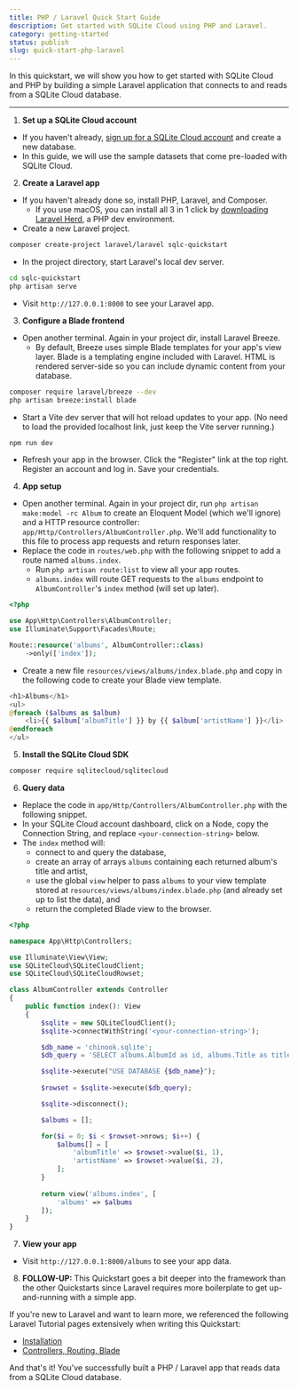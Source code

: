 ```yaml
---
title: PHP / Laravel Quick Start Guide
description: Get started with SQLite Cloud using PHP and Laravel.
category: getting-started
status: publish
slug: quick-start-php-laravel
---
```


In this quickstart, we will show you how to get started with SQLite Cloud and PHP by building a simple Laravel application that connects to and reads from a SQLite Cloud database.

---

1. **Set up a SQLite Cloud account**
  - If you haven't already, [sign up for a SQLite Cloud account](https://sqlitecloud.io/register) and create a new database.
  - In this guide, we will use the sample datasets that come pre-loaded with SQLite Cloud.

2. **Create a Laravel app**
  - If you haven't already done so, install PHP, Laravel, and Composer.
    - If you use macOS, you can install all 3 in 1 click by [downloading Laravel Herd](https://herd.laravel.com/docs/1/getting-started/installation#installation), a PHP dev environment.
  - Create a new Laravel project.

```bash
composer create-project laravel/laravel sqlc-quickstart
```

  - In the project directory, start Laravel's local dev server.

```bash
cd sqlc-quickstart
php artisan serve
```

  - Visit `http://127.0.0.1:8000` to see your Laravel app.

3. **Configure a Blade frontend**
  - Open another terminal. Again in your project dir, install Laravel Breeze.
    - By default, Breeze uses simple Blade templates for your app's view layer. Blade is a templating engine included with Laravel. HTML is rendered server-side so you can include dynamic content from your database.

```bash
composer require laravel/breeze --dev
php artisan breeze:install blade
```

  - Start a Vite dev server that will hot reload updates to your app. (No need to load the provided localhost link, just keep the Vite server running.)

```bash
npm run dev
```

  - Refresh your app in the browser. Click the "Register" link at the top right. Register an account and log in. Save your credentials.

4. **App setup**

  - Open another terminal. Again in your project dir, run `php artisan make:model -rc Album` to create an Eloquent Model (which we'll ignore) and a HTTP resource controller: `app/Http/Controllers/AlbumController.php`. We'll add functionality to this file to process app requests and return responses later.
  - Replace the code in `routes/web.php` with the following snippet to add a route named `albums.index`.
    - Run `php artisan route:list` to view all your app routes.
    - `albums.index` will route GET requests to the `albums` endpoint to `AlbumController`'s `index` method (will set up later).

```php
<?php

use App\Http\Controllers\AlbumController;
use Illuminate\Support\Facades\Route;

Route::resource('albums', AlbumController::class)
    ->only(['index']);
```

  - Create a new file `resources/views/albums/index.blade.php` and copy in the following code to create your Blade view template.

```php
<h1>Albums</h1>
<ul>
@foreach ($albums as $album)
    <li>{{ $album['albumTitle'] }} by {{ $album['artistName'] }}</li>
@endforeach
</ul>
```

5. **Install the SQLite Cloud SDK**

```bash
composer require sqlitecloud/sqlitecloud
```

6. **Query data**

  - Replace the code in `app/Http/Controllers/AlbumController.php` with the following snippet.
  - In your SQLite Cloud account dashboard, click on a Node, copy the Connection String, and replace `<your-connection-string>` below.
  - The `index` method will:
    - connect to and query the database,
    - create an array of arrays `albums` containing each returned album's title and artist,
    - use the global `view` helper to pass `albums` to your view template stored at `resources/views/albums/index.blade.php` (and already set up to list the data), and
    - return the completed Blade view to the browser.

```php
<?php

namespace App\Http\Controllers;

use Illuminate\View\View;
use SQLiteCloud\SQLiteCloudClient;
use SQLiteCloud\SQLiteCloudRowset;

class AlbumController extends Controller
{
    public function index(): View
    {
        $sqlite = new SQLiteCloudClient();
        $sqlite->connectWithString('<your-connection-string>');

        $db_name = 'chinook.sqlite';
        $db_query = 'SELECT albums.AlbumId as id, albums.Title as title, artists.name as artist FROM albums INNER JOIN artists WHERE artists.ArtistId = albums.ArtistId LIMIT 20';

        $sqlite->execute("USE DATABASE {$db_name}");
        
        $rowset = $sqlite->execute($db_query);

        $sqlite->disconnect();

        $albums = [];

        for($i = 0; $i < $rowset->nrows; $i++) {
            $albums[] = [
                'albumTitle' => $rowset->value($i, 1),
                'artistName' => $rowset->value($i, 2),
            ];
        }
        
        return view('albums.index', [ 
            'albums' => $albums
        ]);
    }
}
```

7. **View your app**
  - Visit `http://127.0.0.1:8000/albums` to see your app data.

8. **FOLLOW-UP:**
This Quickstart goes a bit deeper into the framework than the other Quickstarts since Laravel requires more boilerplate to get up-and-running with a simple app.

If you're new to Laravel and want to learn more, we referenced the following Laravel Tutorial pages extensively when writing this Quickstart:
  - [Installation](https://bootcamp.laravel.com/blade/installation)
  - [Controllers, Routing, Blade](https://bootcamp.laravel.com/blade/creating-chirps)

And that's it! You've successfully built a PHP / Laravel app that reads data from a SQLite Cloud database.